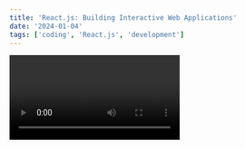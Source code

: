 ```yaml
---
title: 'React.js: Building Interactive Web Applications'
date: '2024-01-04'
tags: ['coding', 'React.js', 'development']
---
```


<Video id="s2skans2dP4" />

When it comes to creating interactive and dynamic web applications, React.js stands out as a powerful and popular choice. Developed and maintained by Facebook, React.js has revolutionized front-end development.

In React, you can easily create reusable UI components using JSX, a syntax extension for JavaScript. JSX allows you to write component templates that are both efficient and expressive.

```jsx
import React from 'react';

const App = () => {
  return (
    <div>
      <h1>Welcome to React.js</h1>
      <p>Build interactive web applications with ease.</p>
    </div>
  );
};

export default App;
```

<CustomImage src="https://raw.githubusercontent.com/jassibacha/DG-Remote-MDX/main/images/reactjs.png" alt="ReactJS Logo" />

With React's component-based architecture, you can break down complex user interfaces into manageable pieces. This modularity not only enhances code organization but also promotes reusability and maintainability.

> "React makes it painless to create interactive UIs." - React Documentation

The React ecosystem, including tools like Redux and React Router, empowers developers to build single-page applications, manage state, and create seamless user experiences. Whether you're a beginner or an experienced developer, React.js offers a vibrant community and a wealth of resources to help you succeed.

Start your journey with React.js and unlock the potential to build stunning and responsive web applications!